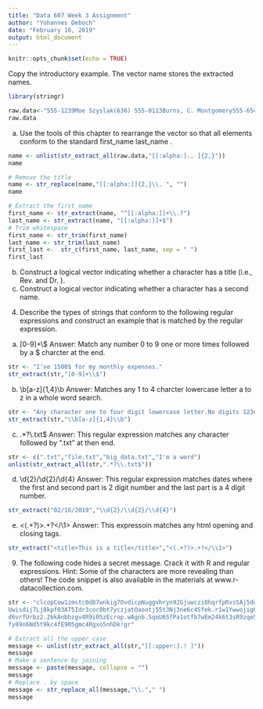 ```yaml
---
title: "Data 607 Week 3 Assignment"
author: "Yohannes Deboch"
date: "February 16, 2019"
output: html_document
---
```


```r
knitr::opts_chunk$set(echo = TRUE)
```
Copy the introductory example. The vector name stores the extracted names.
```r
library(stringr)

```
```r
raw.data<-"555-1239Moe Szyslak(636) 555-0113Burns, C. Montgomery555-6542Rev. Timothy Lovejoy555 8904Ned Flanders636-555-3226Simpson, Homer5553642Dr. Julius Hibbert"
raw.data
```

(a) Use the tools of this chapter to rearrange the vector so that all elements conform to
the standard first_name last_name .
```r
name <- unlist(str_extract_all(raw.data,"[[:alpha:]., ]{2,}"))
name
```
```r
# Remove the title
name <- str_replace(name,"[[:alpha:]]{2,}\\. ", "")
name
```
```r
# Extract the first name
first_name <- str_extract(name, "^[[:alpha:]]+\\.?")
last_name <- str_extract(name, "[[:alpha:]]+$")
# Trim whitespace
first_name <- str_trim(first_name)
last_name <- str_trim(last_name)
first_last <-  str_c(first_name, last_name, sep = " ")
first_last
```

(b) Construct a logical vector indicating whether a character has a title (i.e., Rev. and
Dr. ).
(c) Construct a logical vector indicating whether a character has a second name.



4. Describe the types of strings that conform to the following regular expressions and
construct an example that is matched by the regular expression.
(a) [0-9]+\\$
Answer:
Match any number 0 to 9 one or more times followed by a $ charcter at the end.

```r
str <- "I've 1500$ for my monthly expenses."
str_extract(str,"[0-9]+\\$")
```

(b) \\b[a-z]{1,4}\\b
Answer: Matches any 1 to 4 charcter lowercase letter a to z in a whole word search.
```r
str <- "Any character one to four digit lowercase letter.No digits 123etc are allowed."
str_extract(str,"\\b[a-z]{1,4}\\b")
```

(c) .*?\\.txt$
Answer: This regular expression matches any character followed by ".txt" at then end.

```r
str <- c(".txt","file.txt","big_data.txt","I'm a word")
unlist(str_extract_all(str,".*?\\.txt$"))
```


(d) \\d{2}/\\d{2}/\\d{4}
Answer: This regular expression matches dates where the first and second part is 2 digit number and the last part is a 4 digit number.
```r
str_extract("02/16/2019","\\d{2}/\\d{2}/\\d{4}")
```

(e) <(.+?)>.+?</\\1>
Answer: This expressoin matches any html opening and closing tags.
```r
str_extract("<title>This is a title</title>","<(.+?)>.+?</\\1>")

```
9. The following code hides a secret message. Crack it with R and regular expressions.
Hint: Some of the characters are more revealing than others! The code snippet is also
available in the materials at www.r-datacollection.com.
```r
str <- "clcopCow1zmstc0d87wnkig7OvdicpNuggvhryn92Gjuwczi8hqrfpRxs5Aj5dwpn0Tanwo
Uwisdij7Lj8kpf03AT5Idr3coc0bt7yczjatOaootj55t3Nj3ne6c4Sfek.r1w1YwwojigO
d6vrfUrbz2.2bkAnbhzgv4R9i05zEcrop.wAgnb.SqoU65fPa1otfb7wEm24k6t3sR9zqe5
fy89n6Nd5t9kc4fE905gmc4Rgxo5nhDk!gr"

# Extract all the upper case
message <- unlist(str_extract_all(str,"[[:upper:].! ]"))
message
# Make a sentence by joining
message <- paste(message, collapse = "")
message
# Replace . by space
message <- str_replace_all(message,"\\."," ")
message
```

